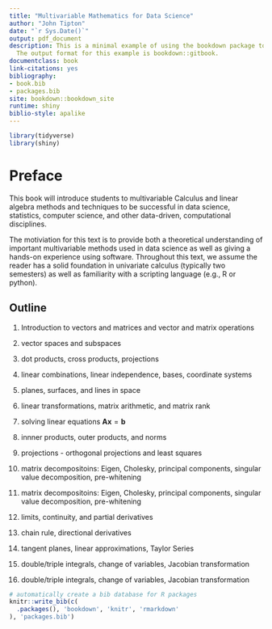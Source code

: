 ```yaml
--- 
title: "Multivariable Mathematics for Data Science"
author: "John Tipton"
date: "`r Sys.Date()`"
output: pdf_document
description: This is a minimal example of using the bookdown package to write a book.
  The output format for this example is bookdown::gitbook.
documentclass: book
link-citations: yes
bibliography:
- book.bib
- packages.bib
site: bookdown::bookdown_site
runtime: shiny
biblio-style: apalike
---
```


```r
library(tidyverse)
library(shiny)
```

# Preface

This book will introduce students to multivariable Calculus and linear algebra methods and techniques to be successful in data science, statistics, computer science, and other data-driven, computational disciplines. 

The motiviation for this text is to provide both a theoretical understanding of important multivariable methods used in data science as well as giving a hands-on experience using software. Throughout this text, we assume the reader has a solid foundation in univariate calculus (typically two semesters) as well as familiarity with a scripting language (e.g., R or python).



## Outline

1) Introduction to vectors and matrices and vector and matrix operations

1) vector spaces and subspaces

2) dot products, cross products, projections

3) linear combinations, linear independence, bases, coordinate systems

4) planes, surfaces, and lines in space

5) linear transformations, matrix arithmetic, and matrix rank

6) solving linear equations $\mathbf{A} \mathbf{x} = \mathbf{b}$

7) innner products, outer products, and norms

8) projections - orthogonal projections and least squares

9) matrix decompositoins: Eigen, Cholesky, principal components, 
singular value decomposition, pre-whitening

10) matrix decompositoins: Eigen, Cholesky, principal components, 
singular value decomposition, pre-whitening

11) limits, continuity, and partial derivatives

12) chain rule, directional derivatives

13) tangent planes, linear approximations, Taylor Series

14) double/triple integrals, change of variables, Jacobian transformation

15) double/triple integrals, change of variables, Jacobian transformation

```r
# automatically create a bib database for R packages
knitr::write_bib(c(
  .packages(), 'bookdown', 'knitr', 'rmarkdown'
), 'packages.bib')
```

